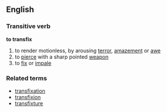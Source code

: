 ==English==
===Transitive verb===
'''to transfix'''
# to render motionless, by arousing [[terror]], [[amazement]] or [[awe]]
# to [[pierce]] with a sharp pointed [[weapon]]
# to [[fix]] or [[impale]]
===Related terms===
*[[transfixation]]
*[[transfixion]]
*[[transfixture]]